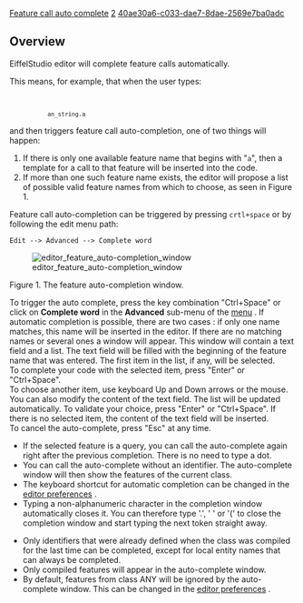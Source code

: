 [[Property:title|Feature call auto complete]]
[[Property:weight|2]]
[[Property:uuid|40ae30a6-c033-dae7-8dae-2569e7ba0adc]]
==Overview==

EiffelStudio editor will complete feature calls automatically. 

This means, for example, that when the user types:
<code>
            an_string.a</code> 
and then triggers feature call auto-completion, one of two things will happen:
# If there is only one available feature name that begins with "<code>a</code>", then a template for a call to that feature will be inserted into the code.
# If more than one such feature name exists, the editor will propose a list of possible valid feature names from which to choose, as seen in Figure 1.

Feature call auto-completion can be triggered by pressing <code>crtl+space</code> or by following the edit menu path:

<code>
Edit --> Advanced --> Complete word
</code>

[[Image:editor feature auto-completion window]]  

Figure 1. The feature auto-completion window.

To trigger the auto complete, press the key combination "Ctrl+Space" or click on '''Complete word''' in the '''Advanced''' sub-menu of the  [[Edit menu commands|menu]] . If automatic completion is possible, there are two cases : if only one name matches, this name will be inserted in the editor. If there are no matching names or several ones a window will appear. This window will contain a text field and a list. The text field will be filled with the beginning of the feature name that was entered. The first item in the list, if any, will be selected. <br/>
To complete your code with the selected item, press "Enter" or "Ctrl+Space". <br/>
To choose another item, use keyboard Up and Down arrows or the mouse. You can also modify the content of the text field. The list will be updated automatically. To validate your choice, press "Enter" or "Ctrl+Space". If there is no selected item, the content of the text field will be inserted. <br/>
To cancel the auto-complete, press "Esc" at any time. 

{{tip|The following tips can help you get the most out of feature call automatic completion: }}
* If the selected feature is a query, you can call the auto-complete again right after the previous completion. There is no need to type a dot.
* You can call the auto-complete without an identifier. The auto-complete window will then show the features of the current class.
* The keyboard shortcut for automatic completion can be changed in the [[Keyboard shortcuts preferences|editor preferences]] . 
* Typing a non-alphanumeric character in the completion window automatically closes it. You can therefore type '.', ' ' or '(' to close the completion window and start typing the next token straight away.

{{note|There are just a few more things you should know about feature call automatic completion: }}
* Only identifiers that were already defined when the class was compiled for the last time can be completed, except for local entity names that can always be completed.
* Only compiled features will appear in the auto-complete window.
* By default, features from class ANY will be ignored by the auto-complete window. This can be changed in the [[General Editor Preferences|editor preferences]] . 




